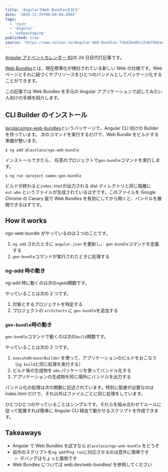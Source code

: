 ```yaml
---
title: 'AngularでWeb Bundlesを試す'
date: '2019-12-25T00:00:00.000Z'
tags:
  - 'tech'
  - 'Angular'
  - 'webpackaging'
published: true
source: 'https://www.notion.so/Angular-Web-Bundles-71bd2be8bc254bf692ae57848af085ef'
---
```



[Angular アドベントカレンダー #2](https://qiita.com/advent-calendar/2019/angular-2)の 24 日目代打記事です。

[Web Bundles](https://web.dev/web-bundles/)とは、現在標準化が検討されている新しい Web の仕様です。Web ページとそれに紐づくサブリソースをひとつのバンドルとしてパッケージ化することができます。

この記事では Web Bundles を手元の Angular アプリケーションで試してみたい人向けの手順を紹介します。

## CLI Builder のインストール

[lacolaco/ngx-web-bundles](https://github.com/lacolaco/ngx-web-bundles)というパッケージで、Angular CLI 向けの Builder を作っています。 次のコマンドを実行するだけで、Web Bundle をビルドする準備が整います。

```
$ ng add @lacolaco/ngx-web-bundle
```

インストールできたら、 任意のプロジェクトで`gen-bundle`コマンドを実行します。

```
$ ng run <project name>:gen-bundle
```

ビルドが終わると`index.html`が出力される dist ディレクトリと同じ階層に `out.wbn` というファイルが生成されているはずです。このファイルを Google Chrome の Canary 版で Web Bundles を有効にしてから開くと、バンドルを展開できるはずです。

## How it works

ngx-web-bundle がやっているのは２つのことです。

1. `ng add` されたときに `angular.json` を更新し、 `gen-bundle`コマンドを定義する
1. `gen-bundle`コマンドが実行されたときに処理する

### ng-add 時の動き

ng-add 時に動くのは次の`ngAdd`関数です。

<LinkPreview src="https://github.com/lacolaco/ngx-web-bundles/blob/master/schematics/ng-add/index.ts#L15" />

やっていることは次の 2 つです。

1. 対象とするプロジェクトを特定する
1. プロジェクトの `architects` に `gen-bundle`を追加する

### `gen-bundle`時の動き

`gen-bundle`コマンドで動くのは次の`build`関数です。

<LinkPreview src="https://github.com/lacolaco/ngx-web-bundles/blob/master/index.ts#L51" />

やっていることは次の 3 つです。

1. `executeBrowserBuilder` を使って、アプリケーションのビルドをおこなう（`ng build`と同じ処理を実行する）
1. ビルド後の生成物を `wbn` パッケージを使ってバンドル化する
1. アプリケーションの生成物を同じ場所にバンドルを出力する

バンドル化の処理は次の関数に記述されています。特別に配慮が必要なのは index.html だけで、それ以外はファイルごとに同じ処理をしています。

<LinkPreview src="https://github.com/lacolaco/ngx-web-bundles/blob/master/index.ts#L24" />

ひとつひとつのやっていることはシンプルです。それらを組み合わせてルールに従って配置すれば簡単に Angular CLI 経由で動かせるスクリプトを作成できます。

## Takeaways

- Angular で Web Bundles を試すなら `@lacolaco/ngx-web-bundle` をどうぞ
- 自作のスクリプトを`ng add`や`ng run`に対応させるのは意外に簡単です
  - デバッグはちょっと面倒です
- Web Bundles については web.dev/web-bundles/ を参照してください
